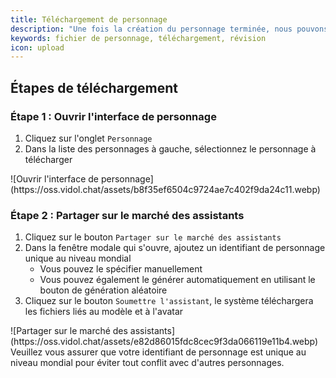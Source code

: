 ```yaml
---
title: Téléchargement de personnage
description: "Une fois la création du personnage terminée, nous pouvons utiliser la fonction de téléchargement fournie par le site pour soumettre le fichier et la configuration du personnage à l'administration pour révision."
keywords: fichier de personnage, téléchargement, révision
icon: upload
---
```


## Étapes de téléchargement

### Étape 1 : Ouvrir l'interface de personnage

1. Cliquez sur l'onglet `Personnage`
2. Dans la liste des personnages à gauche, sélectionnez le personnage à télécharger

<Frame>
  ![Ouvrir l'interface de personnage](https://oss.vidol.chat/assets/b8f35ef6504c9724ae7c402f9da24c11.webp)
</Frame>

### Étape 2 : Partager sur le marché des assistants

1. Cliquez sur le bouton `Partager sur le marché des assistants`
2. Dans la fenêtre modale qui s'ouvre, ajoutez un identifiant de personnage unique au niveau mondial
   - Vous pouvez le spécifier manuellement
   - Vous pouvez également le générer automatiquement en utilisant le bouton de génération aléatoire
3. Cliquez sur le bouton `Soumettre l'assistant`, le système téléchargera les fichiers liés au modèle et à l'avatar

<Frame>
  ![Partager sur le marché des assistants](https://oss.vidol.chat/assets/e82d86015fdc8cec9f3da066119e11b4.webp)
</Frame>

<Note>
  Veuillez vous assurer que votre identifiant de personnage est unique au niveau mondial pour éviter tout conflit avec d'autres personnages.
</Note>
